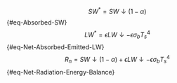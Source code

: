 
$$
SW^* = SW \downarrow (1 - \alpha)
$${#eq-Absorbed-SW}
$$
LW^* = \epsilon LW \downarrow - \epsilon \sigma_b T_s^4
$${#eq-Net-Absorbed-Emitted-LW}
$$
R_n = SW \downarrow (1 - \alpha) + \epsilon LW \downarrow - \epsilon \sigma_b T_s^4
$${#eq-Net-Radiation-Energy-Balance}

